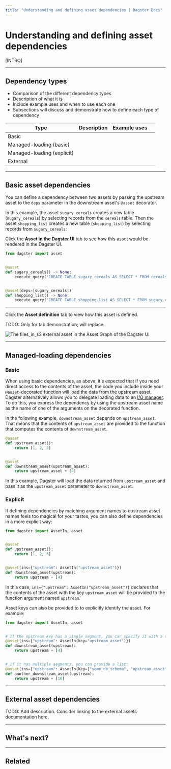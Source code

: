 ```yaml
---
title: "Understanding and defining asset dependencies | Dagster Docs"
---
```


# Understanding and defining asset dependencies

\[INTRO]

---

## Dependency types

- Comparison of the different dependency types
- Description of what it is
- Include example uses and when to use each one
- Subsections will discuss and demonstrate how to define each type of dependency

| Type                       | Description | Example uses |   |
| -------------------------- | ----------- | ------------ | - |
| Basic                      |             |              |   |
| Managed-loading (basic)    |             |              |   |
| Managed-loading (explicit) |             |              |   |
| External                   |             |              |   |

---

## Basic asset dependencies

You can define a dependency between two assets by passing the upstream asset to the `deps` parameter in the downstream asset's `@asset` decorator.

In this example, the asset `sugary_cereals` creates a new table (`sugary_cereals`) by selecting records from the `cereals` table. Then the asset `shopping_list` creates a new table (`shopping_list`) by selecting records from `sugary_cereals`:

<TabGroup>
<TabItem name="Asset definition">

Click the **Asset in the Dagster UI** tab to see how this asset would be rendered in the Dagster UI.

```python file=/concepts/assets/non_argument_deps.py startafter=start_marker endbefore=end_marker
from dagster import asset


@asset
def sugary_cereals() -> None:
    execute_query("CREATE TABLE sugary_cereals AS SELECT * FROM cereals")


@asset(deps=[sugary_cereals])
def shopping_list() -> None:
    execute_query("CREATE TABLE shopping_list AS SELECT * FROM sugary_cereals")
```

---

</TabItem>
<TabItem name="Asset in the Dagster UI">

Click the **Asset definition** tab to view how this asset is defined.

TODO: Only for tab demonstration; will replace.

<Image
alt="The files_in_s3 external asset in the Asset Graph of the Dagster UI"
src="/images/concepts/assets/external-asset.png"
width={3024}
height={1654}
/>

---

</TabItem>
</TabGroup>

## Managed-loading dependencies

<!-- TODO - what is a "managed-loading" dependency? -->

### Basic

When using basic dependencies, as above, it's expected that if you need direct access to the contents of the asset, the code you include inside your `@asset`-decorated function will load the data from the upstream asset. Dagster alternatively allows you to delegate loading data to an [I/O manager](/concepts/io-management/io-managers). To do this, you express the dependency by using the upstream asset name as the name of one of the arguments on the decorated function.

In the following example, `downstream_asset` depends on `upstream_asset`. That means that the contents of `upstream_asset` are provided to the function that computes the contents of `downstream_asset`.

```python file=/concepts/assets/asset_dependency.py startafter=start_marker endbefore=end_marker
@asset
def upstream_asset():
    return [1, 2, 3]


@asset
def downstream_asset(upstream_asset):
    return upstream_asset + [4]
```

In this example, Dagster will load the data returned from `upstream_asset` and pass it as the `upstream_asset` parameter to `downstream_asset`.

### Explicit

If defining dependencies by matching argument names to upstream asset names feels too magical for your tastes, you can also define dependencies in a more explicit way:

```python file=/concepts/assets/explicit_string_asset_dependency.py
from dagster import AssetIn, asset


@asset
def upstream_asset():
    return [1, 2, 3]


@asset(ins={"upstream": AssetIn("upstream_asset")})
def downstream_asset(upstream):
    return upstream + [4]
```

In this case, `ins={"upstream": AssetIn("upstream_asset")}` declares that the contents of the asset with the key `upstream_asset` will be provided to the function argument named `upstream`.

Asset keys can also be provided to <PyObject object="AssetIn" /> to explicitly identify the asset. For example:

```python file=/concepts/assets/explicit_asset_dependency_asset_keys.py
from dagster import AssetIn, asset


# If the upstream key has a single segment, you can specify it with a string:
@asset(ins={"upstream": AssetIn(key="upstream_asset")})
def downstream_asset(upstream):
    return upstream + [4]


# If it has multiple segments, you can provide a list:
@asset(ins={"upstream": AssetIn(key=["some_db_schema", "upstream_asset"])})
def another_downstream_asset(upstream):
    return upstream + [10]
```

---

## External asset dependencies

TODO: Add description. Consider linking to the external assets documentation here.

---

## What's next?

---

## Related
